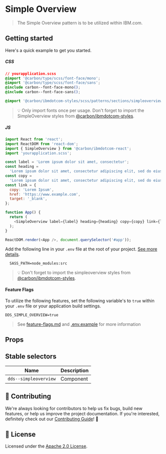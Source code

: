 
# Simple Overview

> The Simple Overview pattern is to be utilized within IBM.com.

## Getting started

Here's a quick example to get you started.

##### CSS

```css
// yourapplication.scss
@import '@carbon/type/scss/font-face/mono';
@import '@carbon/type/scss/font-face/sans';
@include carbon--font-face-mono();
@include carbon--font-face-sans();

@import '@carbon/ibmdotcom-styles/scss/patterns/sections/simpleoverview/index.scss';
```

> 💡 Only import fonts once per usage. Don't forget to import the SimpleOverview
> styles from
> [@carbon/ibmdotcom-styles](https://github.com/carbon-design-system/ibm-dotcom-library/blob/master/packages/styles).

##### JS

```javascript
import React from 'react';
import ReactDOM from 'react-dom';
import { SimpleOverview } from '@carbon/ibmdotcom-react';
import 'yourapplication.scss';

const label = 'Lorem ipsum dolor sit amet, consectetur';
const heading =
  'Lorem ipsum dolor sit amet, consectetur adipiscing elit, sed do eiusmod';
const copy =
  'Lorem ipsum dolor sit amet, consectetur adipiscing elit, sed do eiusmod tempor incididunt ut labore et dolore magna aliqua. Ut enim ad minim veniam, quis nostrud exercitation ullamco laboris nisi ut aliquip ex ea commodo consequat.';
const link = {
  copy: 'Lorem Ipsum',
  href: 'https://www.example.com',
  target: '_blank',
};

function App() {
  return (
    <SimpleOverview label={label} heading={heading} copy={copy} link={link} />
  );
}

ReactDOM.render(<App />, document.querySelector('#app'));
```

Add the following line in your `.env` file at the root of your project.
[See more details](https://github.com/carbon-design-system/ibm-dotcom-library/tree/master/packages/styles#usage).

```
  SASS_PATH=node_modules:src
```

> 💡 Don't forget to import the simpleoverview styles from
> [@carbon/ibmdotcom-styles](https://github.com/carbon-design-system/ibm-dotcom-library/blob/master/packages/styles).

#### Feature Flags

To utilize the following features, set the following variable's to `true` within
your `.env` file or your application build settings.

```
DDS_SIMPLE_OVERVIEW=true
```

> See
> [feature-flags.md](https://github.com/carbon-design-system/ibm-dotcom-library/blob/master/packages/patterns-react/docs/feature-flags.md)
> and
> [.env.example](https://github.com/carbon-design-system/ibm-dotcom-library/blob/master/packages/patterns-react/.env.example)
> for more information

## Props

<Props of={SimpleOverview} />

## Stable selectors

| Name                  | Description |
| --------------------- | ----------- |
| `dds--simpleoverview` | Component   |

## 🙌 Contributing

We're always looking for contributors to help us fix bugs, build new features,
or help us improve the project documentation. If you're interested, definitely
check out our
[Contributing Guide](https://github.com/carbon-design-system/ibm-dotcom-library/blob/master/.github/CONTRIBUTING.md)!
👀

## 📝 License

Licensed under the
[Apache 2.0 License](https://github.com/carbon-design-system/ibm-dotcom-library/blob/master/LICENSE).
